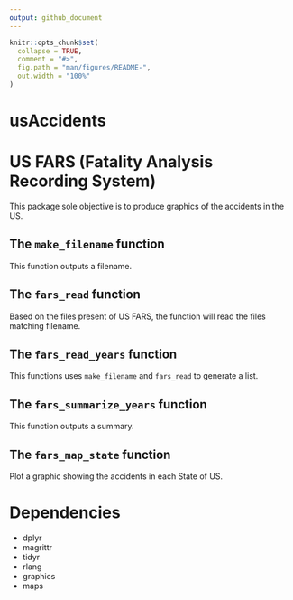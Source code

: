```yaml
---
output: github_document
---
```


<!-- README.md is generated from README.Rmd. Please edit that file -->

```r
knitr::opts_chunk$set(
  collapse = TRUE,
  comment = "#>",
  fig.path = "man/figures/README-",
  out.width = "100%"
)
```

# usAccidents

<!-- badges: start -->
<!-- badges: end -->



# US FARS (Fatality Analysis Recording System)

This package sole objective is to produce graphics of the accidents in the US.

## The `make_filename` function

This function outputs a filename.

## The `fars_read` function

Based on the files present of US FARS, the function will read the files matching
filename.

## The `fars_read_years` function

This functions uses `make_filename` and `fars_read` to generate a list.

## The `fars_summarize_years` function

This function outputs a summary.

## The `fars_map_state` function

Plot a graphic showing the accidents in each State of US.

# Dependencies

* dplyr
* magrittr
* tidyr
* rlang
* graphics
* maps
